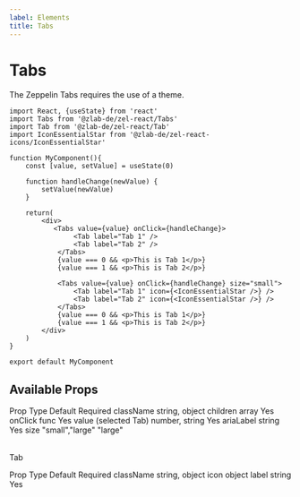 ```yaml
---
label: Elements
title: Tabs
---
```



# Tabs

The Zeppelin Tabs requires the use of a theme.


<div style={{ marginBottom: 30 }}>
  <TabsExample />
</div>

```
import React, {useState} from 'react'
import Tabs from '@zlab-de/zel-react/Tabs'
import Tab from '@zlab-de/zel-react/Tab'
import IconEssentialStar from '@zlab-de/zel-react-icons/IconEssentialStar'

function MyComponent(){
    const [value, setValue] = useState(0)

    function handleChange(newValue) {
        setValue(newValue)
    }

    return(
        <div>
           <Tabs value={value} onClick={handleChange}>
                <Tab label="Tab 1" />
                <Tab label="Tab 2" />
            </Tabs>
            {value === 0 && <p>This is Tab 1</p>}
            {value === 1 && <p>This is Tab 2</p>}

            <Tabs value={value} onClick={handleChange} size="small">
                <Tab label="Tab 1" icon={<IconEssentialStar />} />
                <Tab label="Tab 2" icon={<IconEssentialStar />} />
            </Tabs>
            {value === 0 && <p>This is Tab 1</p>}
            {value === 1 && <p>This is Tab 2</p>}
        </div>
    )
}

export default MyComponent
```


## Available Props

<Table title="Tabs Props" style={{ marginBottom: 60 }}>
  <TableHeader>
    <TableCell>Prop</TableCell>
    <TableCell>Type</TableCell>
    <TableCell>Default</TableCell>
    <TableCell>Required</TableCell>
  </TableHeader>
  <TableBody>
    <TableRow color="white">
      <TableCell scope="row" component="th">
        className
      </TableCell>
      <TableCell>string, object</TableCell>
      <TableCell />
      <TableCell />
    </TableRow>
    <TableRow color="gray">
      <TableCell scope="row" component="th">
        children
      </TableCell>
      <TableCell>array</TableCell>
      <TableCell />
      <TableCell>Yes</TableCell>
    </TableRow>
    <TableRow color="white">
      <TableCell scope="row" component="th">
        onClick
      </TableCell>
      <TableCell>func</TableCell>
      <TableCell />
      <TableCell>Yes</TableCell>
    </TableRow>
    <TableRow color="gray">
      <TableCell scope="row" component="th">
        value (selected Tab)
      </TableCell>
      <TableCell>number, string</TableCell>
      <TableCell />
      <TableCell>Yes</TableCell>
    </TableRow>
    <TableRow color="white">
      <TableCell scope="row" component="th">
        ariaLabel
      </TableCell>
      <TableCell>string</TableCell>
      <TableCell />
      <TableCell>Yes</TableCell>
    </TableRow>
    <TableRow color="gray">
      <TableCell scope="row" component="th">
        size
      </TableCell>
      <TableCell>"small","large"</TableCell>
      <TableCell>"large"</TableCell>
      <TableCell />
    </TableRow>
  </TableBody>
</Table>

Tab

<Table title="Tabs Props" style={{ marginBottom: 60 }}>
  <TableHeader>
    <TableCell>Prop</TableCell>
    <TableCell>Type</TableCell>
    <TableCell>Default</TableCell>
    <TableCell>Required</TableCell>
  </TableHeader>
  <TableBody>
    <TableRow color="white">
      <TableCell scope="row" component="th">
        className
      </TableCell>
      <TableCell>string, object</TableCell>
      <TableCell />
      <TableCell />
    </TableRow>
    <TableRow color="gray">
      <TableCell scope="row" component="th">
        icon
      </TableCell>
      <TableCell>object</TableCell>
      <TableCell />
      <TableCell />
    </TableRow>
    <TableRow color="white">
      <TableCell scope="row" component="th">
        label
      </TableCell>
      <TableCell>string</TableCell>
      <TableCell />
      <TableCell>Yes</TableCell>
    </TableRow>
  </TableBody>
</Table>